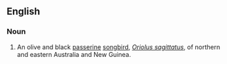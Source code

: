 ==English==

===Noun===
{{wikipedia|Olive-backed Oriole}}
{{en-noun|head=[[olive]]-[[backed]] [[oriole]]}}

# An olive and black [[passerine]] [[songbird]], ''[[Oriolus sagittatus]]'', of northern and eastern Australia and New Guinea.